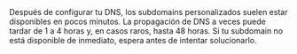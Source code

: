 <Note>
  Después de configurar tu DNS, los subdomains personalizados suelen estar disponibles en pocos minutos. La propagación de DNS a veces puede tardar de 1 a 4 horas y, en casos raros, hasta 48 horas. Si tu subdomain no está disponible de inmediato, espera antes de intentar solucionarlo.
</Note>
